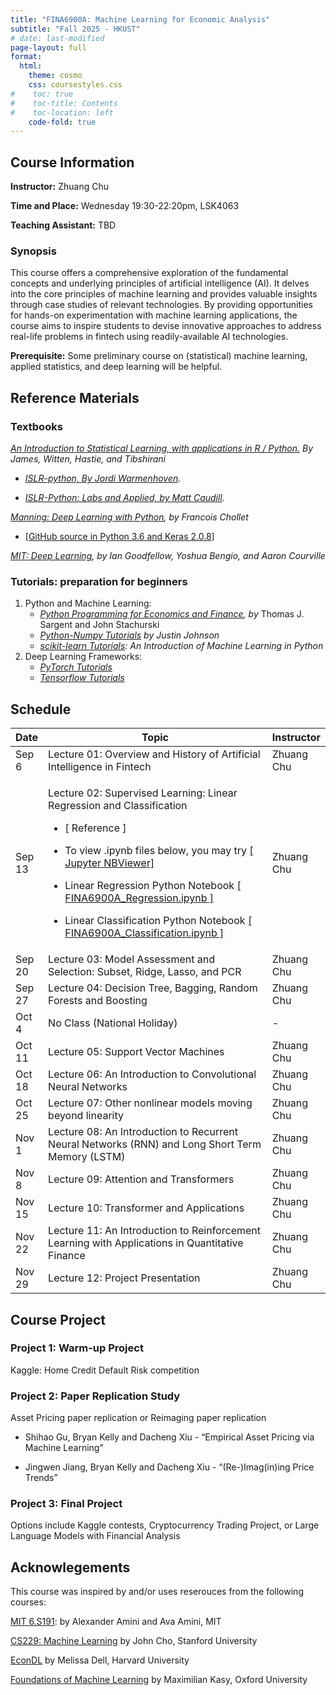 ```yaml
---
title: "FINA6900A: Machine Learning for Economic Analysis"
subtitle: "Fall 2025 - HKUST"
# date: last-modified
page-layout: full
format:
  html:
    theme: cosmo
    css: coursestyles.css
#    toc: true
#    toc-title: Contents
#    toc-location: left
    code-fold: true
---
```


## Course Information

**Instructor:** Zhuang Chu

**Time and Place:** Wednesday 19:30-22:20pm, LSK4063

**Teaching Assistant:** TBD

### Synopsis

This course offers a comprehensive exploration of the fundamental concepts and underlying principles of artificial intelligence (AI). It delves into the core principles of machine learning and provides valuable insights through case studies of relevant technologies. By providing opportunities for hands-on experimentation with machine learning applications, the course aims to inspire students to devise innovative approaches to address real-life problems in fintech using readily-available AI technologies.

**Prerequisite:** Some preliminary course on (statistical) machine learning, applied statistics, and deep learning will be helpful.

## Reference Materials

### Textbooks

[*An Introduction to Statistical Learning, with applications in R / Python.*](https://www.statlearning.com/) *By James, Witten, Hastie, and Tibshirani*

-   [*ISLR-python, By Jordi Warmenhoven*](https://github.com/JWarmenhoven/ISLR-python/)*.*

-   [*ISLR-Python: Labs and Applied, by Matt Caudill*](https://github.com/mscaudill/IntroStatLearn)*.*

[*Manning: Deep Learning with Python*](https://www.manning.com/books/deep-learning-with-python?a_aid=keras&a_bid=76564dff)*, by Francois Chollet*

-   \[[GitHub source in Python 3.6 and Keras 2.0.8](https://github.com/fchollet/deep-learning-with-python-notebooks)\]

[*MIT: Deep Learning*](http://www.deeplearningbook.org/)*, by Ian Goodfellow, Yoshua Bengio, and Aaron Courville*

### Tutorials: preparation for beginners

1.  Python and Machine Learning:
    -   [*Python Programming for Economics and Finance*](https://python-programming.quantecon.org/getting_started.html)*, by* Thomas J. Sargent and John Stachurski
    -   [*Python-Numpy Tutorials*](http://cs231n.github.io/python-numpy-tutorial/) *by Justin Johnson*
    -   [*scikit-learn Tutorials*](http://scikit-learn.org/stable/)*: An Introduction of Machine Learning in Python*
2.  Deep Learning Frameworks:
    -   [*PyTorch Tutorials*](https://pytorch.org/tutorials/)
    -   [*Tensorflow Tutorials*](https://www.tensorflow.org/tutorials)

## Schedule

+--------+-------------------------------------------------------------------------------------------------------------------------------------------------------------------------------------------------+------------+
| Date   | Topic                                                                                                                                                                                           | Instructor |
+========+=================================================================================================================================================================================================+============+
| Sep 6  | Lecture 01: Overview and History of Artificial Intelligence in Fintech                                                                                                                          | Zhuang Chu |
+--------+-------------------------------------------------------------------------------------------------------------------------------------------------------------------------------------------------+------------+
| Sep 13 | Lecture 02: Supervised Learning: Linear Regression and Classification                                                                                                                           | Zhuang Chu |
|        |                                                                                                                                                                                                 |            |
|        | -   \[ Reference \]                                                                                                                                                                             |            |
|        |                                                                                                                                                                                                 |            |
|        | -   To view .ipynb files below, you may try [\[ Jupyter NBViewer\]](https://nbviewer.jupyter.org/)                                                                                              |            |
|        |                                                                                                                                                                                                 |            |
|        | -   Linear Regression Python Notebook [\[ FINA6900A_Regression.ipynb \]](https://github.com/Zhuang-CHU/zhuang-chu.github.io/blob/main/teaching/codesets/FINA6900A_Regression.ipynb)             |            |
|        |                                                                                                                                                                                                 |            |
|        | -   Linear Classification Python Notebook [\[ FINA6900A_Classification.ipynb \]](https://github.com/Zhuang-CHU/zhuang-chu.github.io/blob/main/teaching/codesets/FINA6900A_Classification.ipynb) |            |
+--------+-------------------------------------------------------------------------------------------------------------------------------------------------------------------------------------------------+------------+
| Sep 20 | Lecture 03: Model Assessment and Selection: Subset, Ridge, Lasso, and PCR                                                                                                                       | Zhuang Chu |
+--------+-------------------------------------------------------------------------------------------------------------------------------------------------------------------------------------------------+------------+
| Sep 27 | Lecture 04: Decision Tree, Bagging, Random Forests and Boosting                                                                                                                                 | Zhuang Chu |
+--------+-------------------------------------------------------------------------------------------------------------------------------------------------------------------------------------------------+------------+
| Oct 4  | No Class (National Holiday)                                                                                                                                                                     | \-         |
+--------+-------------------------------------------------------------------------------------------------------------------------------------------------------------------------------------------------+------------+
| Oct 11 | Lecture 05: Support Vector Machines                                                                                                                                                             | Zhuang Chu |
+--------+-------------------------------------------------------------------------------------------------------------------------------------------------------------------------------------------------+------------+
| Oct 18 | Lecture 06: An Introduction to Convolutional Neural Networks                                                                                                                                    | Zhuang Chu |
+--------+-------------------------------------------------------------------------------------------------------------------------------------------------------------------------------------------------+------------+
| Oct 25 | Lecture 07: Other nonlinear models moving beyond linearity                                                                                                                                      | Zhuang Chu |
+--------+-------------------------------------------------------------------------------------------------------------------------------------------------------------------------------------------------+------------+
| Nov 1  | Lecture 08: An Introduction to Recurrent Neural Networks (RNN) and Long Short Term Memory (LSTM)                                                                                                | Zhuang Chu |
+--------+-------------------------------------------------------------------------------------------------------------------------------------------------------------------------------------------------+------------+
| Nov 8  | Lecture 09: Attention and Transformers                                                                                                                                                          | Zhuang Chu |
+--------+-------------------------------------------------------------------------------------------------------------------------------------------------------------------------------------------------+------------+
| Nov 15 | Lecture 10: Transformer and Applications                                                                                                                                                        | Zhuang Chu |
+--------+-------------------------------------------------------------------------------------------------------------------------------------------------------------------------------------------------+------------+
| Nov 22 | Lecture 11: An Introduction to Reinforcement Learning with Applications in Quantitative Finance                                                                                                 | Zhuang Chu |
+--------+-------------------------------------------------------------------------------------------------------------------------------------------------------------------------------------------------+------------+
| Nov 29 | Lecture 12: Project Presentation                                                                                                                                                                | Zhuang Chu |
+--------+-------------------------------------------------------------------------------------------------------------------------------------------------------------------------------------------------+------------+

## Course Project

### Project 1: Warm-up Project

Kaggle: Home Credit Default Risk competition

### Project 2: Paper Replication Study

Asset Pricing paper replication or Reimaging paper replication

-   Shihao Gu, Bryan Kelly and Dacheng Xiu - "Empirical Asset Pricing via Machine Learning"

-   Jingwen Jiang, Bryan Kelly and Dacheng Xiu - "(Re-)Imag(in)ing Price Trends"

### Project 3: Final Project

Options include Kaggle contests, Cryptocurrency Trading Project, or Large Language Models with Financial Analysis

## Acknowlegements

This course was inspired by and/or uses reserouces from the following courses:

[MIT 6.S191](https://introtodeeplearning.com/): by Alexander Amini and Ava Amini, MIT

[CS229: Machine Learning](https://cs229.stanford.edu/) by John Cho, Stanford University

[EconDL](https://econdl.github.io/) by Melissa Dell, Harvard University

[Foundations of Machine Learning](https://maxkasy.github.io/home/ML_Oxford_2024/) by Maximilian Kasy, Oxford University
